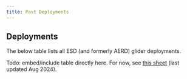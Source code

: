 ```yaml
---
title: Past Deployments
---
```


## Deployments

The below table lists all ESD (and formerly AERD) glider deployments. 

Todo: embed/include table directly here. For now, see [this sheet](https://docs.google.com/spreadsheets/d/1tSIi44OTEUQXPJwwiy1emhdIyRs9Vt8iT5IlJBMrPLA/edit?usp=sharing) (last updated Aug 2024).
